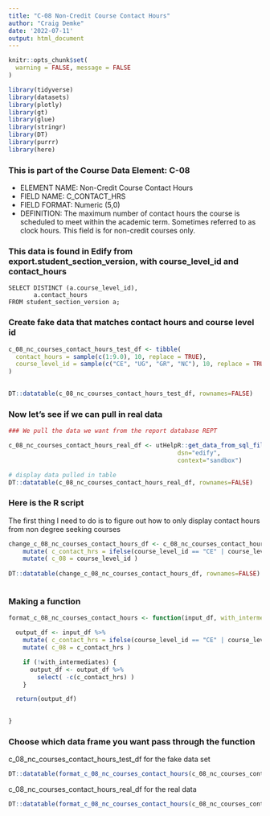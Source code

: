 ```yaml
---
title: "C-08 Non-Credit Course Contact Hours"
author: "Craig Demke"
date: '2022-07-11'
output: html_document
---
```

```r
knitr::opts_chunk$set(
  warning = FALSE, message = FALSE
)
```

```r
library(tidyverse)
library(datasets)
library(plotly)
library(gt)
library(glue)
library(stringr)
library(DT)
library(purrr)
library(here)
```
### This is part of the Course Data Element: C-08 
* ELEMENT NAME: Non-Credit Course Contact Hours 
* FIELD NAME: C_CONTACT_HRS 
* FIELD FORMAT: Numeric (5,0) 
* DEFINITION: The maximum number of contact hours the course is scheduled to meet within the  academic term. Sometimes referred to as clock hours. This field is for non-credit courses only. 


### This data is found in Edify from export.student_section_version, with course_level_id and contact_hours
```{}
SELECT DISTINCT (a.course_level_id),
       a.contact_hours
FROM student_section_version a;
```


### Create fake data that matches contact hours and course level id 

```r
c_08_nc_courses_contact_hours_test_df <- tibble(
  contact_hours = sample(c(1:9.0), 10, replace = TRUE),
  course_level_id = sample(c("CE", "UG", "GR", "NC"), 10, replace = TRUE)
)
   

DT::datatable(c_08_nc_courses_contact_hours_test_df, rownames=FALSE)
```

### Now let's see if we can pull in real data

```r
### We pull the data we want from the report database REPT 

c_08_nc_courses_contact_hours_real_df <- utHelpR::get_data_from_sql_file(file_name="c_08.sql",
                                               dsn="edify",
                                               context="sandbox")

# display data pulled in table
DT::datatable(c_08_nc_courses_contact_hours_real_df, rownames=FALSE)
```


### Here is the R script

The first thing I need to do is to figure out how to only display contact hours from non degree seeking courses

```r

change_c_08_nc_courses_contact_hours_df <- c_08_nc_courses_contact_hours_test_df %>%
    mutate( c_contact_hrs = ifelse(course_level_id == "CE" | course_level_id == "NC", contact_hours, "")) %>% 
    mutate( c_08 = course_level_id )
  
DT::datatable(change_c_08_nc_courses_contact_hours_df, rownames=FALSE)



```

### Making a function

```r
  
format_c_08_nc_courses_contact_hours <- function(input_df, with_intermediates=FALSE) {

  output_df <- input_df %>%
    mutate( c_contact_hrs = ifelse(course_level_id == "CE" | course_level_id == "NC", contact_hours, "")) %>% 
    mutate( c_08 = c_contact_hrs )

    if (!with_intermediates) {
      output_df <- output_df %>%
        select( -c(c_contact_hrs) )
    }

  return(output_df)

  
}
```
### Choose which data frame you want pass through the function 

c_08_nc_courses_contact_hours_test_df for the fake data set
```r
DT::datatable(format_c_08_nc_courses_contact_hours(c_08_nc_courses_contact_hours_test_df), rownames=FALSE)
```

c_08_nc_courses_contact_hours_real_df for the real data
```r
DT::datatable(format_c_08_nc_courses_contact_hours(c_08_nc_courses_contact_hours_real_df), rownames=FALSE)
```

